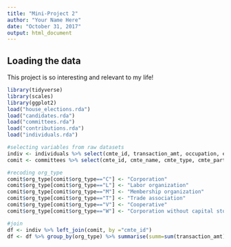 ```yaml
---
title: "Mini-Project 2"
author: "Your Name Here"
date: "October 31, 2017"
output: html_document
---
```



## Loading the data

This project is so interesting and relevant to my life!

```r
library(tidyverse)
library(scales)
library(ggplot2)
load("house_elections.rda")
load("candidates.rda")
load("committees.rda")
load("contributions.rda")
load("individuals.rda")
```


```r
#selecting variables from raw datasets
indiv <- individuals %>% select(cmte_id, transaction_amt, occupation, employer, state) %>% filter(state=="MA")
comit <- committees %>% select(cmte_id, cmte_name, cmte_type, cmte_party_affiliation, org_type)

#recoding org_type
comit$org_type[comit$org_type=="C"] <- "Corporation"
comit$org_type[comit$org_type=="L"] <- "Labor organization"
comit$org_type[comit$org_type=="M"] <- "Membership organization"
comit$org_type[comit$org_type=="T"] <- "Trade association"
comit$org_type[comit$org_type=="V"] <- "Cooperative"
comit$org_type[comit$org_type=="W"] <- "Corporation without capital stock"

#join
df <- indiv %>% left_join(comit, by ="cmte_id")
df <- df %>% group_by(org_type) %>% summarise(summ=sum(transaction_amt)) %>% filter(org_type %in% c("Corporation", "Labor organization", "Membership organization", "Trade association", "Cooperative", "Corporation without capital stock"))


```

